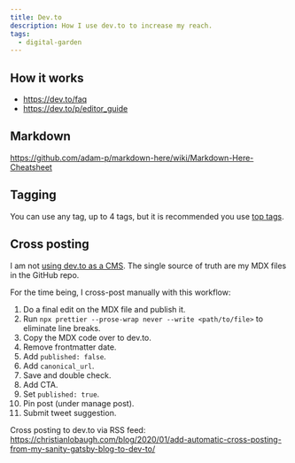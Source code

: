 ```yaml
---
title: Dev.to
description: How I use dev.to to increase my reach.
tags:
  - digital-garden
---
```


## How it works

- https://dev.to/faq
- https://dev.to/p/editor_guide

## Markdown

https://github.com/adam-p/markdown-here/wiki/Markdown-Here-Cheatsheet

## Tagging

You can use any tag, up to 4 tags, but it is recommended you use
[top tags](https://dev.to/tags).

## Cross posting

I am not [using dev.to as a CMS](https://www.swyx.io/devto-cms/). The single
source of truth are my MDX files in the GitHub repo.

For the time being, I cross-post manually with this workflow:

1. Do a final edit on the MDX file and publish it.
1. Run `npx prettier --prose-wrap never --write <path/to/file>` to eliminate
   line breaks.
1. Copy the MDX code over to dev.to.
1. Remove frontmatter date.
1. Add `published: false`.
1. Add `canonical_url`.
1. Save and double check.
1. Add CTA.
1. Set `published: true`.
1. Pin post (under manage post).
1. Submit tweet suggestion.

Cross posting to dev.to via RSS feed:
https://christianlobaugh.com/blog/2020/01/add-automatic-cross-posting-from-my-sanity-gatsby-blog-to-dev-to/
